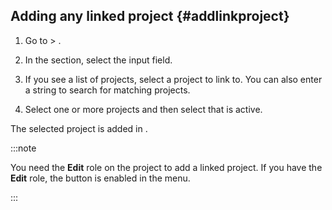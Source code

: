 ## Adding any linked project {#addlinkproject}

1. Go to <Cmdname sid="side_management" className="uitext" /> &gt; <Cmdname sid="side_correlatedProjectManagement" className="uitext" />.

2. In the <Cmdname sid="TTL07015" className="uitext" /> section, select the <Cmdname sid="project_selection" className="uitext" /> input field.

   <ImgLang img="linked-project-management-add-project.png" desc="Correlated Project Management" />

3. If you see a list of projects, select a project to link to. You can also enter a string to search for matching projects.

4. Select one or more projects and then select <Cmdname sid="add" className="uitext" /> that is active.

The selected project is added in <Cmdname sid="TTL07016" className="uitext" />.

:::note 

You need the **Edit** role on the project to add a linked project. If you have the **Edit** role, the <Cmdname sid="add" className="uitext" /> button is enabled in the <Cmdname sid="side_correlatedProjectManagement" className="uitext" /> menu. 

:::
